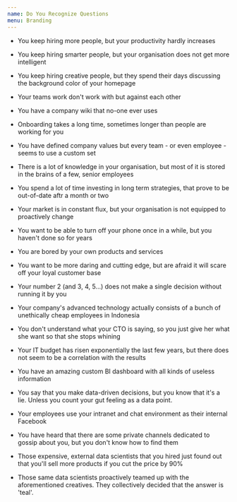 ```yaml
---
name: Do You Recognize Questions
menu: Branding
---
```


+ You keep hiring more people, but your productivity hardly increases

+ You keep hiring smarter people, but your organisation does not get more intelligent

+ You keep hiring creative people, but they spend their days discussing the background color of your homepage

+ Your teams work don't work with but against each other

+ You have a company wiki that no-one ever uses

+ Onboarding takes a long time, sometimes longer than people are working for you

+ You have defined company values but every team - or even employee - seems to use a custom set

+ There is a lot of knowledge in your organisation, but most of it is stored in the brains of a few, senior employees

+ You spend a lot of time investing in long term strategies, that prove to be out-of-date aftr a month or two

+ Your market is in constant flux, but your organisation is not equipped to proactively change

+ You want to be able to turn off your phone once in a while, but you haven't done so for years

+ You are bored by your own products and services

+ You want to be more daring and cutting edge, but are afraid it will scare off your loyal customer base

+ Your number 2 (and 3, 4, 5...) does not make a single decision without running it by you

+ Your company's advanced technology actually consists of a bunch of unethically cheap employees in Indonesia

+ You don't understand what your CTO is saying, so you just give her what she want so that she stops whining

+ Your IT budget has risen exponentially the last few years, but there does not seem to be a correlation with the results

+ You have an amazing custom BI dashboard with all kinds of useless information

+ You say that you make data-driven decisions, but you know that it's a lie. Unless you count your gut feeling as a data point.

+ Your employees use your intranet and chat environment as their internal Facebook

+ You have heard that there are some private channels dedicated to gossip about you, but you don't know how to find them

+ Those expensive, external data scientists that you hired just found out that you'll sell more products if you cut the price by 90%

+ Those same data scientists proactively teamed up with the aforementioned creatives. They collectively decided that the answer is 'teal'.
